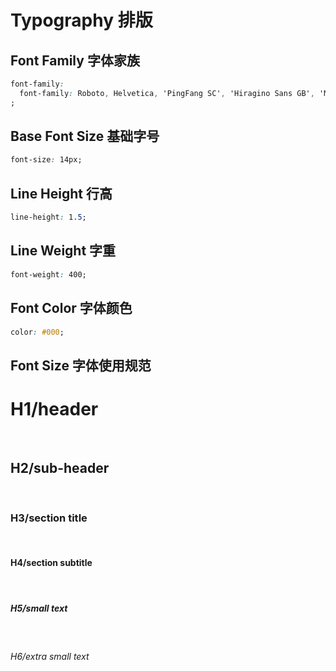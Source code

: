 
<Meta title="03 - Typography 排版" />

# Typography 排版

## Font Family 字体家族

```css
font-family:
  font-family: Roboto, Helvetica, 'PingFang SC', 'Hiragino Sans GB', 'Microsoft YaHei', '微软雅黑', Arial, sans-serif;
;
```

## Base Font Size 基础字号

```css
font-size: 14px;
```

## Line Height 行高

```css
line-height: 1.5;
```

## Line Weight 字重

```css
font-weight: 400;
```

## Font Color 字体颜色

```css
color: #000;
```

## Font Size 字体使用规范

<div>
  <h1>H1/header</h1>
  <br />
  <h2>H2/sub-header</h2>
  <br />
  <h3>H3/section title</h3>
  <br />
  <h4>H4/section subtitle</h4>
  <br />
  <h5>H5/small text</h5>
  <br />
  <h6>H6/extra small text</h6>
  <br />
</div>
